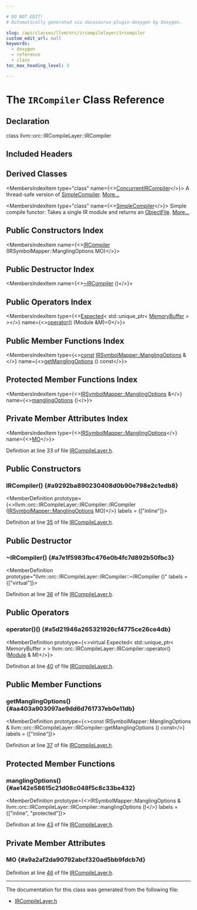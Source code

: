 ```yaml
---

# DO NOT EDIT!
# Automatically generated via docusaurus-plugin-doxygen by Doxygen.

slug: /api/classes/llvm/orc/ircompilelayer/ircompiler
custom_edit_url: null
keywords:
  - doxygen
  - reference
  - class
toc_max_heading_level: 3

---
```





# The `IRCompiler` Class Reference

<DoxygenPage pluginConfig={pluginConfig}>



## Declaration

<CodeBlock>class llvm::orc::IRCompileLayer::IRCompiler</CodeBlock>

## Included Headers

<IncludesList>
<IncludesListItem
  filePath="llvm/ExecutionEngine/Orc/IRCompileLayer.h"
  permalink="/docs/api/files/include/include/llvm/include/llvm/executionengine/include/llvm/executionengine/orc/ircompilelayer-h"
  isLocal="true" />
</IncludesList>

## Derived Classes

<MembersIndex>

<MembersIndexItem
  type="class"
  name={<><a href="/docs/api/classes/llvm/orc/concurrentircompiler">ConcurrentIRCompiler</a></>}>
A thread-safe version of <a href="/docs/api/classes/llvm/orc/simplecompiler">SimpleCompiler</a>. <a href="/docs/api/classes/llvm/orc/concurrentircompiler/#details">More...</a>
</MembersIndexItem>

<MembersIndexItem
  type="class"
  name={<><a href="/docs/api/classes/llvm/orc/simplecompiler">SimpleCompiler</a></>}>
Simple compile functor: Takes a single IR module and returns an <a href="/docs/api/classes/llvm/objectfile">ObjectFile</a>. <a href="/docs/api/classes/llvm/orc/simplecompiler/#details">More...</a>
</MembersIndexItem>

</MembersIndex>

## Public Constructors Index

<MembersIndex>

<MembersIndexItem
  name={<><a href="#a9292ba890230408d0b90e798e2c1edb8">IRCompiler</a> (IRSymbolMapper::ManglingOptions MO)</>}>
</MembersIndexItem>

</MembersIndex>

## Public Destructor Index

<MembersIndex>

<MembersIndexItem
  name={<><a href="#a7e1f5983fbc476e0b4fc7d892b50fbc3">~IRCompiler</a> ()</>}>
</MembersIndexItem>

</MembersIndex>

## Public Operators Index

<MembersIndex>

<MembersIndexItem
  type={<><a href="/docs/api/classes/llvm/expected">Expected</a>&lt; std::unique&#95;ptr&lt; <a href="/docs/api/classes/llvm/memorybuffer">MemoryBuffer</a> &gt; &gt;</>}
  name={<><a href="#a5d21946a265321926cf4775ce26ce4db">operator()</a> (Module &amp;M)=0</>}>
</MembersIndexItem>

</MembersIndex>

## Public Member Functions Index

<MembersIndex>

<MembersIndexItem
  type={<><a href="/docs/api/files/lib/lib/target/lib/target/aarch64/aarch64promoteconstant-cpp/#a90f8350fecae261c25be85d38b451bff">const</a> <a href="/docs/api/structs/llvm/orc/irsymbolmapper/manglingoptions">IRSymbolMapper::ManglingOptions</a> &amp;</>}
  name={<><a href="#aa403a903097ae9dd6d761737eb0e11db">getManglingOptions</a> () const</>}>
</MembersIndexItem>

</MembersIndex>

## Protected Member Functions Index

<MembersIndex>

<MembersIndexItem
  type={<><a href="/docs/api/structs/llvm/orc/irsymbolmapper/manglingoptions">IRSymbolMapper::ManglingOptions</a> &amp;</>}
  name={<><a href="#ae142e58615c21d08c048f5c8c33be432">manglingOptions</a> ()</>}>
</MembersIndexItem>

</MembersIndex>

## Private Member Attributes Index

<MembersIndex>

<MembersIndexItem
  type={<><a href="/docs/api/structs/llvm/orc/irsymbolmapper/manglingoptions">IRSymbolMapper::ManglingOptions</a></>}
  name={<><a href="#a9a2af2da90792abcf320ad5bb9fdcb7d">MO</a></>}>
</MembersIndexItem>

</MembersIndex>


Definition at line 33 of file <a href="/docs/api/files/include/include/llvm/include/llvm/executionengine/include/llvm/executionengine/orc/ircompilelayer-h">IRCompileLayer.h</a>.

<SectionDefinition>

## Public Constructors

### IRCompiler() {#a9292ba890230408d0b90e798e2c1edb8}

<MemberDefinition
  prototype={<>llvm::orc::IRCompileLayer::IRCompiler::IRCompiler (<a href="/docs/api/structs/llvm/orc/irsymbolmapper/manglingoptions">IRSymbolMapper::ManglingOptions</a> MO)</>}
  labels = {["inline"]}>

Definition at line <a href="/docs/api/files/include/include/llvm/include/llvm/executionengine/include/llvm/executionengine/orc/ircompilelayer-h/#l00035">35</a> of file <a href="/docs/api/files/include/include/llvm/include/llvm/executionengine/include/llvm/executionengine/orc/ircompilelayer-h">IRCompileLayer.h</a>.
</MemberDefinition>

</SectionDefinition>

<SectionDefinition>

## Public Destructor

### ~IRCompiler() {#a7e1f5983fbc476e0b4fc7d892b50fbc3}

<MemberDefinition
  prototype="llvm::orc::IRCompileLayer::IRCompiler::~IRCompiler ()"
  labels = {["virtual"]}>

Definition at line <a href="/docs/api/files/include/include/llvm/include/llvm/executionengine/include/llvm/executionengine/orc/ircompilelayer-h/#l00036">36</a> of file <a href="/docs/api/files/include/include/llvm/include/llvm/executionengine/include/llvm/executionengine/orc/ircompilelayer-h">IRCompileLayer.h</a>.
</MemberDefinition>

</SectionDefinition>

<SectionDefinition>

## Public Operators

### operator()() {#a5d21946a265321926cf4775ce26ce4db}

<MemberDefinition
  prototype={<>virtual Expected&lt; std::unique&#95;ptr&lt; MemoryBuffer &gt; &gt; llvm::orc::IRCompileLayer::IRCompiler::operator() (<a href="/docs/api/classes/llvm/module">Module</a> &amp; M)</>}>

Definition at line <a href="/docs/api/files/include/include/llvm/include/llvm/executionengine/include/llvm/executionengine/orc/ircompilelayer-h/#l00040">40</a> of file <a href="/docs/api/files/include/include/llvm/include/llvm/executionengine/include/llvm/executionengine/orc/ircompilelayer-h">IRCompileLayer.h</a>.
</MemberDefinition>

</SectionDefinition>

<SectionDefinition>

## Public Member Functions

### getManglingOptions() {#aa403a903097ae9dd6d761737eb0e11db}

<MemberDefinition
  prototype={<>const IRSymbolMapper::ManglingOptions &amp; llvm::orc::IRCompileLayer::IRCompiler::getManglingOptions () const</>}
  labels = {["inline"]}>

Definition at line <a href="/docs/api/files/include/include/llvm/include/llvm/executionengine/include/llvm/executionengine/orc/ircompilelayer-h/#l00037">37</a> of file <a href="/docs/api/files/include/include/llvm/include/llvm/executionengine/include/llvm/executionengine/orc/ircompilelayer-h">IRCompileLayer.h</a>.
</MemberDefinition>

</SectionDefinition>

<SectionDefinition>

## Protected Member Functions

### manglingOptions() {#ae142e58615c21d08c048f5c8c33be432}

<MemberDefinition
  prototype={<>IRSymbolMapper::ManglingOptions &amp; llvm::orc::IRCompileLayer::IRCompiler::manglingOptions ()</>}
  labels = {["inline", "protected"]}>

Definition at line <a href="/docs/api/files/include/include/llvm/include/llvm/executionengine/include/llvm/executionengine/orc/ircompilelayer-h/#l00043">43</a> of file <a href="/docs/api/files/include/include/llvm/include/llvm/executionengine/include/llvm/executionengine/orc/ircompilelayer-h">IRCompileLayer.h</a>.
</MemberDefinition>

</SectionDefinition>

<SectionDefinition>

## Private Member Attributes

### MO {#a9a2af2da90792abcf320ad5bb9fdcb7d}

<MemberDefinition
  prototype="IRSymbolMapper::ManglingOptions llvm::orc::IRCompileLayer::IRCompiler::MO">

Definition at line <a href="/docs/api/files/include/include/llvm/include/llvm/executionengine/include/llvm/executionengine/orc/ircompilelayer-h/#l00046">46</a> of file <a href="/docs/api/files/include/include/llvm/include/llvm/executionengine/include/llvm/executionengine/orc/ircompilelayer-h">IRCompileLayer.h</a>.
</MemberDefinition>

</SectionDefinition>

<hr/>

The documentation for this class was generated from the following file:

<ul>
<li><a href="/docs/api/files/include/include/llvm/include/llvm/executionengine/include/llvm/executionengine/orc/ircompilelayer-h">IRCompileLayer.h</a></li>
</ul>

</DoxygenPage>
